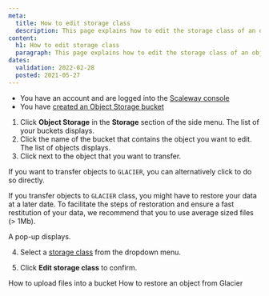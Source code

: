 ```yaml
---
meta:
  title: How to edit storage class
  description: This page explains how to edit the storage class of an object.
content:
  h1: How to edit storage class
  paragraph: This page explains how to edit the storage class of an object.
dates:
  validation: 2022-02-28
  posted: 2021-05-27
---
```


<Message type="requirement">

  - You have an account and are logged into the [Scaleway console](https://console.scaleway.com)  
  - You have [created an Object Storage bucket](/storage/object/how-to/create-a-bucket/)

</Message>

1. Click **Object Storage** in the **Storage** section of the side menu. The list of your buckets displays.
2. Click the name of the bucket that contains the object you want to edit. The list of objects displays.
3. Click <Icon name="more" /> next to the object that you want to transfer.

  <Message type="note">

   If you want to transfer objects to `GLACIER`, you can alternatively click <Icon name="glacier" /> to do so directly.

  </Message>

  <Message type="">

   If you transfer objects to `GLACIER` class, you might have to restore your data at a later date. To facilitate the steps of restoration and ensure a fast restitution of your data, we recommend that you to use average sized files (> 1Mb).

  </Message>

  A pop-up displays. 

4. Select a [storage class](/storage/object/concepts#storage-class) from the dropdown menu. 

5. Click **Edit storage class** to confirm. 

<Navigation title="See Also">
  <PreviousButton to="/storage/object/how-to/upload-files-into-a-bucket/">How to upload files into a bucket</PreviousButton>
  <NextButton to="/storage/object/how-to/restore-an-object-from-glacier/">How to restore an object from Glacier</NextButton>
</Navigation>
